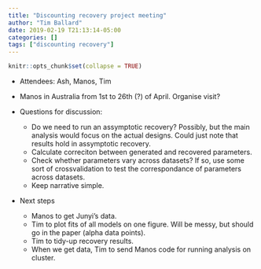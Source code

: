 ```yaml
---
title: "Discounting recovery project meeting"
author: "Tim Ballard"
date: 2019-02-19 T21:13:14-05:00
categories: []
tags: ["discounting recovery"]
---
```


```r
knitr::opts_chunk$set(collapse = TRUE)
```

* Attendees: Ash, Manos, Tim

* Manos in Australia from 1st to 26th (?) of April. Organise visit?

* Questions for discussion:
  * Do we need to run an assymptotic recovery? Possibly, but the main analysis would focus on the actual designs. Could just note that results hold in assymptotic recovery.
  * Calculate correciton between generated and recovered parameters.
  * Check whether parameters vary across datasets? If so, use some sort of crossvalidation to test the correspondance of parameters across datasets.
  * Keep narrative simple.

* Next steps

  * Manos to get Junyi's data.
  * Tim to plot fits of all models on one figure. Will be messy, but should go in the paper (alpha data points).
  * Tim to tidy-up recovery results. 
  * When we get data, Tim to send Manos code for running analysis on cluster.
 

